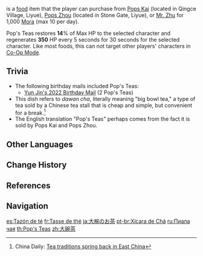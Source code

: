 {{Food Infobox
|id              = 108148
|name            = Pop's Teas
|description     = Tea from Liyue. After a grueling trek around the vast region of Liyue, there's nothing more rejuvenating than a big swig of tea from Pop's Teas.
|type            = Recovery Dishes
|effectType      = Regeneration
|effect          = Restores '''14'''% of Max HP to the selected character and regenerates '''350''' HP every 5s for 30s.
|eff_att1        = HP Restore
|eff_att2        = HP Restore Percent
|eff_att3        = HP Regen
|quality         = 1
|region          = Liyue
|source1         = {{Sold By}}
}}
{{Lang|'''Pop's Teas'''|zh=大碗茶|zh_rm=Dàwǎn-chá|zh_tl=Dawan Cha|zh_lit=Big Bowl Tea}} is a [[food]] item that the player can purchase from [[Pops Kai]] (located in Qingce Village, Liyue), [[Pops Zhou]] (located in Stone Gate, Liyue), or [[Mr. Zhu]] for 1,000 [[Mora]] (max 10 per day).

Pop's Teas restores '''14'''% of Max HP to the selected character and regenerates '''350''' HP every 5 seconds for 30 seconds for the selected character. Like most foods, this can not target other players' characters in [[Co-Op Mode]].

==Trivia==
*The following birthday mails included Pop's Teas:
**[[Mail/Would You Like a Midnight Snack? (2022-05-21)|Yun Jin's 2022 Birthday Mail]] (2 Pop's Teas)
*This dish refers to ''dawan cha'', literally meaning "big bowl tea," a type of tea sold by a Chinese tea stall that is cheap and simple, but convenient for a break.<ref name="dawancha">China Daily: [https://www.chinadaily.com.cn/china/2012-09/09/content_15745464.htm Tea traditions spring back in East China]</ref>
*The English translation "Pop's Teas" perhaps comes from the fact it is sold by Pops Kai and Pops Zhou.

==Other Languages==
{{Other Languages
|en      = Pop's Teas
|zhs     = 大碗茶
|zhs_rm  = Dàwǎn-chá
|zht     = 大碗茶
|zht_rm  = Dàwǎn-chá
|zh_tl   = Big Bowl of Tea
|ja      = 大椀のお茶
|ja_rm   = Oowan no O-cha
|ja_tl   = Big Bowl of Tea
|ko      = 대왕차
|ko_rm   = Daewang-cha
|ko_tl   = Big Bowl of Tea
|es      = Tazón de té
|es_tl   = Cup of Tea
|fr      = Tasse de thé
|fr_tl   = Cup of Tea
|ru      = Пиала чая
|ru_tl   = {{w|Piyāla}} of Tea
|th      = Pop's Teas
|vi      = Chén Trà Lớn
|vi_tl   = Large Cup of Tea
|de      = Große Schüssel Tee
|de_tl   = Large Bowl of Tea
|id      = Pop's Teas
|pt      = Xícara de Chá
|pt_tl   = 
|tr      = Bir Kase Çay
|tr_tl   = 
|it      = Grantè
|it_tl   = Greattea
}}

==Change History==
{{Change History|1.0}}

==References==
{{Reflist}}

==Navigation==
{{Food Navbox}}

[[es:Tazón de té]]
[[fr:Tasse de thé]]
[[ja:大椀のお茶]]
[[pt-br:Xícara de Chá]]
[[ru:Пиала чая]]
[[th:Pop's Teas]]
[[zh:大碗茶]]